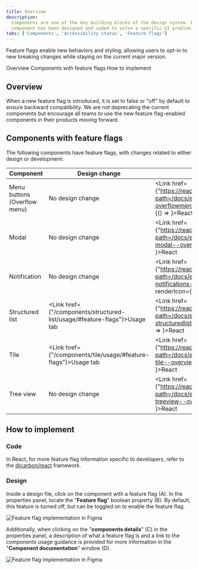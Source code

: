 ```yaml
---
title: Overview
description:
  Components are one of the key building blocks of the design system. Each
  component has been designed and coded to solve a specific UI problem.
tabs: ['Components', 'Accessibility status', 'Feature flags']
---
```



<PageDescription>

Feature flags enable new behaviors and styling, allowing users to opt-in to new
breaking changes while staying on the current major version.

</PageDescription>

<AnchorLinks>

<AnchorLink>Overview</AnchorLink>
<AnchorLink>Components with feature flags</AnchorLink>
<AnchorLink>How to implement</AnchorLink>

</AnchorLinks>

## Overview

When a new feature flag is introduced, it is set to false or "off" by default to
ensure backward compatibility. We are not deprecating the current components but
encourage all teams to use the new feature flag-enabled components in their
products moving forward.

## Components with feature flags

The following components have feature flags, with changes related to either
design or development.

| Component                    | Design change                                                                    | Code change                                                                                                                                                                                  |
| ---------------------------- | -------------------------------------------------------------------------------- | -------------------------------------------------------------------------------------------------------------------------------------------------------------------------------------------- |
| Menu buttons (Overflow menu) | No design change                                                                 | <Link href={"https://react.carbondesignsystem.com/?path=/docs/experimental-feature-flags-overflowmenu--overview"} renderIcon={() => <Launch aria-label="Launch" />}>React</Link>             |
| Modal                        | No design change                                                                 | <Link href={"https://react.carbondesignsystem.com/?path=/docs/experimental-feature-flags-modal--overview"} renderIcon={() => <Launch aria-label="Launch" />}>React</Link>                    |
| Notification                 | No design change                                                                 | <Link href={"https://react.carbondesignsystem.com/?path=/docs/experimental-feature-flags-notifications-actionable--overview"} renderIcon={() => <Launch aria-label="Launch" />}>React</Link> |
| Structured list              | <Link href={"/components/structured-list/usage/#feature-flags"}>Usage tab</Link> | <Link href={"https://react.carbondesignsystem.com/?path=/docs/experimental-feature-flags-structuredlist--overview"} renderIcon={() => <Launch aria-label="Launch" />}>React</Link>           |
| Tile                         | <Link href={"/components/tile/usage/#feature-flags"}>Usage tab</Link>            | <Link href={"https://react.carbondesignsystem.com/?path=/docs/experimental-feature-flags-tile--overview"} renderIcon={() => <Launch aria-label="Launch" />}>React</Link>                     |
| Tree view                    | No design change                                                                 | <Link href={"https://react.carbondesignsystem.com/?path=/docs/experimental-feature-flags-treeview--overview"} renderIcon={() => <Launch aria-label="Launch" />}>React</Link>                 |

## How to implement

### Code

In React, for more feature flag information specific to developers, refer to the
[@carbon/react](https://react.carbondesignsystem.com/?path=/docs/experimental-feature-flags--overview)
framework.

### Design

Inside a design file, click on the component with a feature flag (A). In the
properties panel, locate the "**Feature flag**" boolean property (B). By
default, this feature is turned off, but can be toggled on to enable the feature
flag.

<Row>
<Column colLg={8}>

![Feature flag implementation in Figma](images/feature-flag-implementation-1.png)

</Column>
</Row>

Additionally, when clicking on the "**components details**" (C) in the
properties panel, a description of what a feature flag is and a link to the
components usage guidance is provided for more information in the "**Component
documentation**" window (D).

<Row>
<Column colLg={8}>

![Feature flag implementation in Figma](images/feature-flag-implementation-2.png)

</Column>
</Row>
